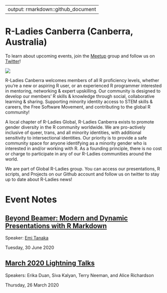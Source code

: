 
---
output: rmarkdown::github_document
---

<!-- README.md is generated from README.Rmd. Please edit that file -->

# R-Ladies Canberra (Canberra, Australia)

To learn about upcoming events, join the [Meetup](https://www.meetup.com/en-AU/rladies-canberra/) group and follow us on [Twitter](https://twitter.com/rladiescanberra?lang=en)!

<img src='logo.png' align="center" />

R-Ladies Canberra welcomes members of all R proficiency levels, whether you're a new or aspiring R user, or an experienced R programmer interested in mentoring, networking & expert upskilling. Our community is designed to develop our members' R skills & knowledge through social, collaborative learning & sharing. Supporting minority identity access to STEM skills & careers, the Free Software Movement, and contributing to the global R community!

A local chapter of R-Ladies Global, R-Ladies Canberra exists to promote gender diversity in the R community worldwide. We are pro-actively inclusive of queer, trans, and all minority identities, with additional sensitivity to intersectional identities. Our priority is to provide a safe community space for anyone identifying as a minority gender who is interested in and/or working with R. As a founding principle, there is no cost or charge to participate in any of our R-Ladies communities around the world.

We are part of Global R-Ladies group. You can access our presentations, R scripts, and Projects on our Github account and follow us on twitter to stay up to date about R-Ladies news!

# Event Notes

## [Beyond Beamer: Modern and Dynamic Presentations with R Markdown](https://github.com/Alice1969/RLadiesCanberra/tree/master/events/30_6_2020)

Speaker: [Emi Tanaka](https://emitanaka.org)

Tuesday, 30 June 2020

## [March 2020 Lightning Talks](https://github.com/Alice1969/RLadiesCanberra/tree/master/events/26_3_2020)

Speakers: Erika Duan, Siva Kalyan, Terry Neeman, and Alice Richardson

Thursday, 26 March 2020








